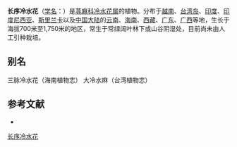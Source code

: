 {{Speciesbox
| name = 长序冷水花
| status = 
| status_system = 
| image =
| genus = Pilea
| species = melastomoides
| authority = (Poir.) Wedd.
}}

'''长序冷水花'''（[[学名|学名]]：{{lang|la|''Pilea melastomoides''}}）是[[荨麻科|荨麻科]][[冷水花属|冷水花属]]的植物。分布于[[越南|越南]]、[[台湾岛|台湾岛]]、[[印度|印度]]、[[印度尼西亚|印度尼西亚]]、[[斯里兰卡|斯里兰卡]]以及[[中国大陆|中国大陆]]的[[云南|云南]]、[[海南|海南]]、[[西藏|西藏]]、[[广东|广东]]、[[广西|广西]]等地，生长于海拔700米至1,750米的地区，常生于常绿阔叶林下或山谷阴湿处，目前尚未由人工引种栽培。

== 别名 ==
三脉冷水花（海南植物志） 大冷水麻（台湾植物志）

== 参考文献 ==
<div class="references-small">
* {{cite web| url =http://www.bioinfo.cn/db05/KmzwSpecies.php?action=view&id=23399| title =长序冷水花| work =《中国高等植物数据库全库》| publisher =中国科学院微生物研究所| author =昆明植物研究所| accessdate =2009-02-25| deadurl =yes| archiveurl =https://web.archive.org/web/20160305041122/http://www.bioinfo.cn/db05/KmzwSpecies.php?action=view&id=23399| archivedate =2016-03-05}}
</div>
{{Taxonbar|from=Q10933723}}

[[Category:冷水花属|长序冷水花]]


{{植物小作品}}